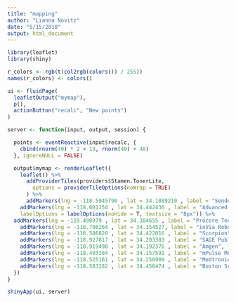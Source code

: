 ```yaml
---
title: "mapping"
author: "Lianna Novitz"
date: "5/15/2018"
output: html_document
---
```


```r
library(leaflet)
library(shiny)
```

```r
r_colors <- rgb(t(col2rgb(colors()) / 255))
names(r_colors) <- colors()
```

```r
ui <- fluidPage(
  leafletOutput("mymap"),
  p(),
  actionButton("recalc", "New points")
)
```


```r
server <- function(input, output, session) {

  points <- eventReactive(input$recalc, {
    cbind(rnorm(40) * 2 + 13, rnorm(40) + 48)
  }, ignoreNULL = FALSE)

  output$mymap <- renderLeaflet({
    leaflet() %>%
      addProviderTiles(providers$Stamen.TonerLite,
        options = providerTileOptions(noWrap = TRUE)
      ) %>%
      addMarkers(lng = -118.5945790 , lat = 34.1889210 , label = "Senders Communications Group", labelOptions = labelOptions(noHide = T)) %>%
    addMarkers(lng = -118.601154 , lat = 34.442436 , label = "Advanced Bionics",
    labelOptions = labelOptions(noHide = T, textsize = "8px")) %>%
  addMarkers(lng = -119.490979 , lat = 34.384655 , label = "Procore Technologies", labelOptions = labelOptions(noHide = T)) %>%
    addMarkers(lng = -118.798264 , lat = 34.154527, label = "inVia Robotics", labelOptions = labelOptions(noHide = T)) %>%
    addMarkers(lng = -118.586820 , lat = 34.422016 , label = "Scorpion", labelOptions = labelOptions(noHide = T, textsize = "8px")) %>%
    addMarkers(lng = -118.927817 , lat = 34.203383 , label = "SAGE Publishing", labelOptions = labelOptions(noHide = T)) %>%
    addMarkers(lng = -118.919498 , lat = 34.192376 , label = "Amgen", labelOptions = labelOptions(noHide = T)) %>%
    addMarkers(lng = -118.493384 , lat = 34.157591 , label = "mPulse Mobile", labelOptions = labelOptions(noHide = T)) %>%
    addMarkers(lng = -118.525161 , lat = 34.256909 , label = "Medtronic", labelOptions = labelOptions(noHide = T)) %>%
    addMarkers(lng = -118.583282 , lat = 34.456474 , label = "Boston Scientific", labelOptions = labelOptions(noHide = T, textsize = "8px"))
  })
}
```

```r
shinyApp(ui, server)
```
